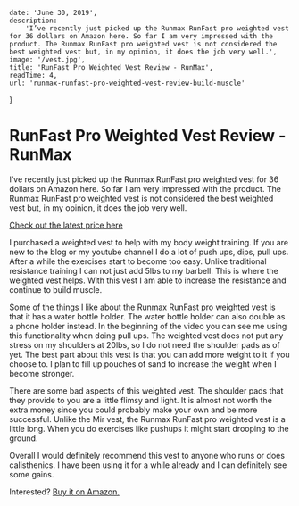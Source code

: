 
    date: 'June 30, 2019',
    description:
        'I’ve recently just picked up the Runmax RunFast pro weighted vest for 36 dollars on Amazon here. So far I am very impressed with the product. The Runmax RunFast pro weighted vest is not considered the best weighted vest but, in my opinion, it does the job very well.',
    image: '/vest.jpg',
    title: 'RunFast Pro Weighted Vest Review - RunMax',
    readTime: 4,
    url: 'runmax-runfast-pro-weighted-vest-review-build-muscle'
}

# RunFast Pro Weighted Vest Review - RunMax

I’ve recently just picked up the Runmax RunFast pro weighted vest for 36 dollars on Amazon here. So far I am very impressed with the product. The Runmax RunFast pro weighted vest is not considered the best weighted vest but, in my opinion, it does the job very well.

[Check out the latest price here](https://amzn.to/2xjBy3F)

I purchased a weighted vest to help with my body weight training. If you are new to the blog or my youtube channel I do a lot of push ups, dips, pull ups. After a while the exercises start to become too easy. Unlike traditional resistance training I can not just add 5lbs to my barbell. This is where the weighted vest helps. With this vest I am able to increase the resistance and continue to build muscle.

Some of the things I like about the Runmax RunFast pro weighted vest is that it has a water bottle holder. The water bottle holder can also double as a phone holder instead. In the beginning of the video you can see me using this functionality when doing pull ups. The weighted vest does not put any stress on my shoulders at 20lbs, so I do not need the shoulder pads as of yet. The best part about this vest is that you can add more weight to it if you choose to. I plan to fill up pouches of sand to increase the weight when I become stronger.

There are some bad aspects of this weighted vest. The shoulder pads that they provide to you are a little flimsy and light. It is almost not worth the extra money since you could probably make your own and be more successful. Unlike the Mir vest, the Runmax RunFast pro weighted vest is a little long. When you do exercises like pushups it might start drooping to the ground.

Overall I would definitely recommend this vest to anyone who runs or does calisthenics. I have been using it for a while already and I can definitely see some gains.

Interested? [Buy it on Amazon.](https://amzn.to/2xjBy3F)

